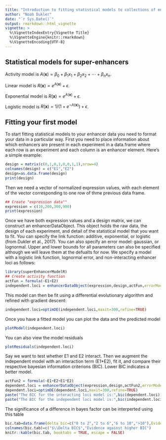 ```yaml
---
title: "Introduction to fitting statistical models to collections of enhancers"
author: "Noah Dukler"
date: "`r Sys.Date()`"
output: rmarkdown::html_vignette
vignette: >
  %\VignetteIndexEntry{Vignette Title}
  %\VignetteEngine{knitr::rmarkdown}
  %\VignetteEncoding{UTF-8}
---
```


\newcommand{\vect}[1]{\boldsymbol{\mathbf{#1}}}

## Statistical models for super-enhancers

Activity model is $A(\vect{x}) = \beta_0 + \beta_1 x_1 + \beta_2 x_2 + \cdots + \beta_n
x_n$.

Linear model is $R(\vect{x}) = e^{A(\vect{x})} + \epsilon$.

Exponential model is $R(\vect x) = e^{A(\vect x)} + \epsilon$.

Logistic model is $R(\vect x)=1/\left(1+e^{-A(\vect{x})}\right)+\epsilon$.

## Fitting your first model

To start fitting statistical models to your enhancer data you need to format your data in a particular way. First you need to place information about which enhancers are present in each experiment in a data.frame where each row is an experiment and each column is an enhancer element. Here's a simple example:

```r
design = matrix(c(0,1,0,1,0,0,1,1),nrow=4)
colnames(design) = c("E1","E2")
design=as.data.frame(design)
print(design)
```

Then we need a vector of normalized expression values, with each element of the vector corresponding to one row of thme previous data frame.

```r
## Create "expression data""
expression = c(10,200,300,900)
print(expression)
```

Once we have both expression values and a design matrix, we can construct an enhancerDataObject. This object holds the raw data, the design of each experiment, and detail of the statistical model that you want to fit. You can specify the link function: additive, exponential, or logistic (from Dukler et al., 2017). You can also specify an error model: gaussian, or lognormal. Upper and lower bounds for all parameters can also be specified although we will leave them at the defualts for now. We specify a model with a logistic link function, lognormal error, and non-interacting enhancer loci as follows:

```r
library(superEnhancerModelR)
## Create activity function
actFun = formula(~E1+E2)
independent.loci = enhancerDataObject(expression,design,actFun,errorModel="lognormal",linkFunction="logistic")
```

This model can then be fit using a differential evolutionary algorithm and refined with gradient descent:
```r
independent.loci=optimDE(independent.loci,maxit=300,refine=TRUE)
```

Once you have a fitted model you can plot the data and the predicted model

```r
plotModel(independent.loci)
```

You can also view the model residuals
```r
plotResiduals(independent.loci)
```


Say we want to test whether E1 and E2 interact. Then we augment the independent model with an interaction term (E1*E2), fit it, and compare their respective bayesian information criterions (BIC). Lower BIC indicates a better model.

```r
actFun2 = formula(~E1+E2+E1*E2)
dependent.loci = enhancerDataObject(expression,design,actFun2,errorModel="lognormal",linkFunction="logistic")
dependent.loci=optimDE(dependent.loci,maxit=300,refine=TRUE)
paste("The BIC for the interacting loci model is:",bic(dependent.loci))
paste("The BIC for the independent loci model is:",bic(independent.loci))
```
The significance of a difference in bayes factor can be interperted using this table
```r
bic.tab=data.frame(delta_bic=c("0 to 2","2 to 6","6 to 10",">10"),Evidence=c("Not worth more than a bare mention","Positive","Strong","Very Strong"))
colnames(bic.tab)=c("$\\Delta BIC$","Evidence against higher BIC")
knitr::kable(bic.tab, booktabs = TRUE, escape = FALSE)
```

